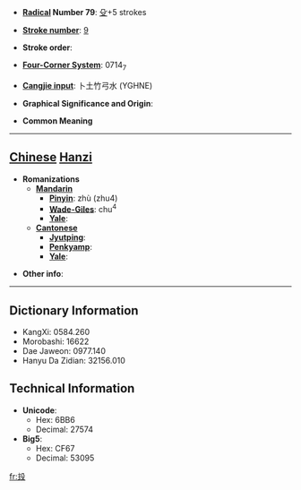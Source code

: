 * '''[[Wiktionary:Chinese radical index| Radical]] Number 79''': [[Wiktionary:Chinese radical index 殳|殳]]+5 strokes

* '''[[Wiktionary:Chinese total strokes index|Stroke number]]''': [[Wiktionary:Chinese total strokes index 9|9]]

* '''Stroke order''': 

* '''[[Wiktionary:Chinese four corner index|Four-Corner System]]''': 0714<sub>7</sub>

* '''[[Wiktionary:Chinese Cangjie index|Cangjie input]]''': 卜土竹弓水 (YGHNE)

* '''Graphical Significance and Origin''': 

* '''Common Meaning'''

----

== [[Chinese]] [[Hanzi]] ==

* '''Romanizations'''
** '''[[Mandarin]]'''
*** '''[[Pinyin]]''': zhù (zhu4)
*** '''[[Wade-Giles]]''': chu<sup>4</sup>
*** '''[[Yale]]''': 
** '''[[Cantonese]]'''
*** '''[[Jyutping]]''':
*** '''[[Penkyamp]]''': 
*** '''[[Yale]]''': 

* '''Other info''': 

----

== Dictionary Information ==

* KangXi: 0584.260
* Morobashi: 16622
* Dae Jaweon: 0977.140
* Hanyu Da Zidian: 32156.010

== Technical Information ==

* '''Unicode''':
** Hex: 6BB6
** Decimal: 27574
* '''Big5''':
** Hex: CF67
** Decimal: 53095

[[fr:殶]]